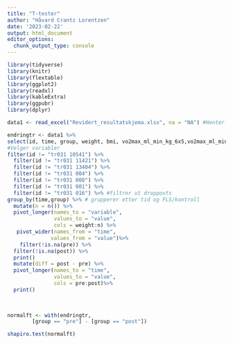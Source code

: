 ```yaml
---
title: "T-tester"
author: "Håvard Crantz Lorentzen"
date: '2023-02-22'
output: html_document
editor_options: 
  chunk_output_type: console
---
```


```r

library(tidyverse)
library(knitr)
library(flextable)
library(ggplot2)
library(readxl)
library(kableExtra)
library(ggpubr)
library(dplyr)

data1 <- read_excel("Revidert_resultatskjema.xlsx", na = "NA") #Henter data

endringtr <- data1 %>%
select(id, time, group, weight, bmi, vo2max_ml_min_kg_6x5,vo2max_ml_min_6x5, lean_mass,`o2_puls (ml)`,hf_max, rer_max_30sek, bfmax_30sek, `Ve_L/min_max_30sek`,time_to_exhaustion, borg_end,lac, `arbec_%_maksHF`,`arbec_%_o2max`,arbec_mean_o2,arbec_vo2_ml_min, arbec_RER, arbec_HF, one_rm_newton,one_rm_watt,pmax_left,pmax_right,fmax_left,fmax_right) %>%
#Velger variabler
filter(id != "tr031 10541") %>%
  filter(id != "tr031 11421") %>%
  filter(id != "tr031 13404") %>%
  filter(id != "tr031 004") %>%
  filter(id != "tr031 008") %>%
  filter(id != "tr031 001") %>%
  filter(id != "tr031 016") %>% #filtrer ut droppouts
group_by(time,group) %>% # grupperer etter tid og FLS/kontroll 
  mutate(n = n()) %>%
  pivot_longer(names_to = "variable", 
               values_to = "value", 
               cols = weight:n) %>%
   pivot_wider(names_from = "time",
              values_from = "value")%>%
    filter(!is.na(pre)) %>%
  filter(!is.na(post)) %>% 
  print()
  mutate(diff = post - pre) %>%
  pivot_longer(names_to = "time",
               values_to = "value",
               cols = pre:post)%>%
  print()
  

    
normalft <- with(endringtr, 
        [group == "pre"] - [group == "post"])

shapiro.test(normalft) 
```


